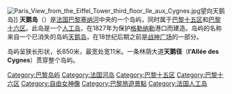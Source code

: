 {{otheruses|天鹅岛}}
[[File:Paris_View_from_the_Eiffel_Tower_third_floor_Ile_aux_Cygnes.jpg|thumb]]望向天鹅岛]]
'''天鹅岛'''（{{lang-fr|Île aux Cygnes}}）是[[法国|法国]][[巴黎|巴黎]][[塞纳河|塞纳河]]中央的一个岛屿，同时属于[[巴黎十五区|巴黎十五区]]和[[巴黎十六区|巴黎十六区]]。此岛是一个[[人工岛|人工岛]]，在1827年为保护[[格勒纳勒_(塞纳河)|格勒纳勒]]港口而建造。岛屿的名称来自一个已消失的岛屿[[天鹅岛_(已消失岛屿)|天鹅岛]]，在18世纪后期之前是[[战神广场_(巴黎)|战神广场]]的一部分。

岛屿呈狭长形状，长850米，最宽处宽11米。一条林荫大道'''天鹅径'''（'''l'Allée des Cygnes'''）贯穿整个岛屿。

[[Category:巴黎岛屿|Category:巴黎岛屿]]
[[Category:法国河岛|Category:法国河岛]]
[[Category:巴黎十五区|Category:巴黎十五区]]
[[Category:巴黎十六区|Category:巴黎十六区]]
[[Category:自由女神像|Category:自由女神像]]
[[Category:巴黎旅遊景點|Category:巴黎旅遊景點]]
[[Category:法国人工岛|Category:法国人工岛]]